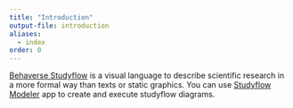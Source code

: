 ```yaml
---
title: "Introduction"
output-file: introduction
aliases: 
  - index
order: 0
---
```


[Behaverse Studyflow](https://behaverse.org/data-model/spec/general/studyflows) is a visual language to describe scientific research in a more formal way than texts or static graphics. You can use [Studyflow Modeler](https://behaverse.org/studyflow-modeler) app to create and execute studyflow diagrams.
